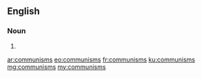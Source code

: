 ==English==

===Noun===
{{head|en|plural}}

# {{plural of|communism|lang=en|nocat=1}}

[[ar:communisms]]
[[eo:communisms]]
[[fr:communisms]]
[[ku:communisms]]
[[mg:communisms]]
[[my:communisms]]